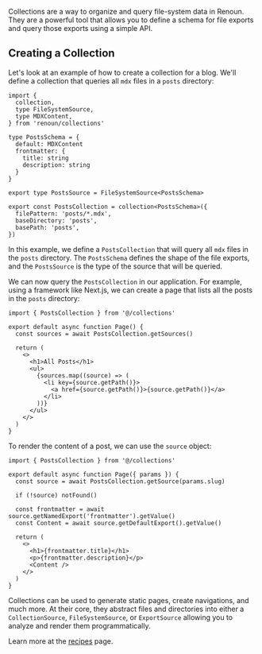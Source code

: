 Collections are a way to organize and query file-system data in Renoun. They are a powerful tool that allows you to define a schema for file exports and query those exports using a simple API.

## Creating a Collection

Let's look at an example of how to create a collection for a blog. We'll define a collection that queries all `mdx` files in a `posts` directory:

```tsx filename="collections.ts"
import {
  collection,
  type FileSystemSource,
  type MDXContent,
} from 'renoun/collections'

type PostsSchema = {
  default: MDXContent
  frontmatter: {
    title: string
    description: string
  }
}

export type PostsSource = FileSystemSource<PostsSchema>

export const PostsCollection = collection<PostsSchema>({
  filePattern: 'posts/*.mdx',
  baseDirectory: 'posts',
  basePath: 'posts',
})
```

In this example, we define a `PostsCollection` that will query all `mdx` files in the `posts` directory. The `PostsSchema` defines the shape of the file exports, and the `PostsSource` is the type of the source that will be queried.

We can now query the `PostsCollection` in our application. For example, using a framework like Next.js, we can create a page that lists all the posts in the `posts` directory:

```tsx filename="app/posts/page.tsx"
import { PostsCollection } from '@/collections'

export default async function Page() {
  const sources = await PostsCollection.getSources()

  return (
    <>
      <h1>All Posts</h1>
      <ul>
        {sources.map((source) => (
          <li key={source.getPath()}>
            <a href={source.getPath()}>{source.getPath()}</a>
          </li>
        ))}
      </ul>
    </>
  )
}
```

To render the content of a post, we can use the `source` object:

```tsx filename="app/posts/[slug].tsx"
import { PostsCollection } from '@/collections'

export default async function Page({ params }) {
  const source = await PostsCollection.getSource(params.slug)

  if (!source) notFound()

  const frontmatter = await source.getNamedExport('frontmatter').getValue()
  const Content = await source.getDefaultExport().getValue()

  return (
    <>
      <h1>{frontmatter.title}</h1>
      <p>{frontmatter.description}</p>
      <Content />
    </>
  )
}
```

Collections can be used to generate static pages, create navigations, and much more. At their core, they abstract files and directories into either a `CollectionSource`, `FileSystemSource`, or `ExportSource` allowing you to analyze and render them programmatically.

Learn more at the [recipes](/collections/recipes) page.
